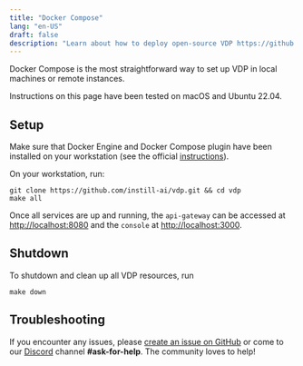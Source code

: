 ```yaml
---
title: "Docker Compose"
lang: "en-US"
draft: false
description: "Learn about how to deploy open-source VDP https://github.com/instill-ai/vdp using Docker Compose"
---
```


Docker Compose is the most straightforward way to set up VDP in local machines or remote instances.

<InfoBlock type="info" title="info">
  Instructions on this page have been tested on macOS and Ubuntu 22.04.
</InfoBlock>

## Setup

Make sure that Docker Engine and Docker Compose plugin have been installed on your workstation (see the official [instructions](https://docs.docker.com/compose/install)).

On your workstation, run:

```shellscript
git clone https://github.com/instill-ai/vdp.git && cd vdp
make all
```

Once all services are up and running, the `api-gateway` can be accessed at [http://localhost:8080](http://localhost:8080)
and the `console` at [http://localhost:3000](http://localhost:3000).

## Shutdown

To shutdown and clean up all VDP resources, run

```shellscript
make down
```

## Troubleshooting

If you encounter any issues, please [create an issue on GitHub](https://github.com/instill-ai/vdp/issues)
or come to our [Discord](https://discord.gg/sevxWsqpGh) channel **#ask-for-help**. The community loves to help!
